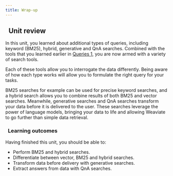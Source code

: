 ```yaml
---
title: Wrap-up
---
```


## <i class="fa-solid fa-chalkboard-user"></i>&nbsp;&nbsp;Unit review

In this unit, you learned about additional types of queries, including keyword (BM25), hybrid, generative and QnA searches. Combined with the tools that you learned earlier in [Queries 1](../102_queries_1/index.mdx), you are now armed with a variety of search tools.

Each of these tools allow you to interrogate the data differently. Being aware of how each type works will allow you to formulate the right query for your tasks.

BM25 searches for example can be used for precise keyword searches, and a hybrid search allows you to combine results of both BM25 and vector searches. Meanwhile, generative searches and QnA searches transform your data before it is delivered to the user. These searches leverage the power of language models, bringing your data to life and allowing Weaviate to go further than simple data retrieval.

### <i class="fa-solid fa-clipboard-list-check"></i>&nbsp;&nbsp;Learning outcomes

Having finished this unit, you should be able to:
- Perform BM25 and hybrid searches.
- Differentiate between vector, BM25 and hybrid searches.
- Transform data before delivery with generative searches.
- Extract answers from data with QnA searches.


<GiscusDocComment />
